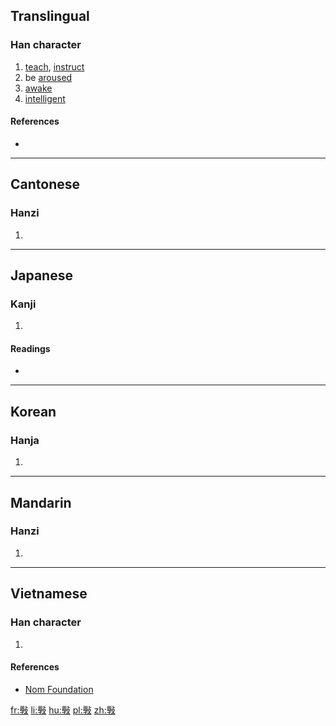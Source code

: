 {{also|斆}}
==Translingual==

===Han character===
{{Han char|rn=66|rad=攴|as=16|sn=20|four=|canj=竹木卜水 (HDYE)|ids=⿰[[學]][[攴]]}}

# [[teach]], [[instruct]]
# be [[arouse]]d
# [[awake]]
# [[intelligent]]

====References====
* {{Han ref|kx=0476.230|dkj=13431|dj=0831.230|hdz=21480.080|uh=6585|ud=25989}}

----

==Cantonese==

===Hanzi===
{{yue-hanzi|jyut=[[haau6]], [[hok6]]|y=haau6, hok6|sim=𢽾}}

# {{defn|lang=yue|sort=攴16}}

----

==Japanese==

===Kanji===
{{ja-kanji|grade=|rs=攴16}}

# {{defn|lang=ja|sort=攴16}}

====Readings====
* {{ja-readings|on=[[こう]] (kō), [[ぎょう]] (gyō), [[かく]] (kaku), [[がく]] (gaku)|kun=[[おしえる]] (oshieru)}}

----

==Korean==

===Hanja===
{{ko-hanja|hangeul=효|eumhun=|rv=hyo|mr=hyo|y=hyo}}

# {{defn|lang=ko|sort=攴16}}

----

==Mandarin==

===Hanzi===
{{cmn-hanzi|sim=𢽾|pin=[[xiào]] ([[xiao4]])|wg=hsiao<sup>4</sup>}}

# {{defn|lang=cmn|sort=攴16}}

----

==Vietnamese==

===Han character===
{{vi-readings|rs=攴16| hanviet = hiệu}}

# {{defn|lang=vi|sort=攴16}}

====References====
*[http://nomfoundation.org/common/nom_details.php?codepoint=6585 Nom Foundation]

[[fr:斅]]
[[li:斅]]
[[hu:斅]]
[[pl:斅]]
[[zh:斅]]